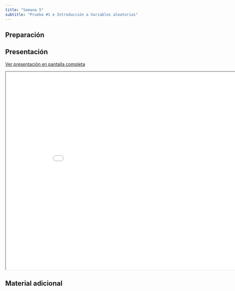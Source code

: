 ```yaml
---
title: "Semana 5"
subtitle: "Prueba #1 e Introducción a Variables aleatorias"
---
```


## Preparación



## Presentación

[Ver presentación en pantalla completa](../slides/lec_week5.html)

```{=html}
<iframe class="slide-deck" src="../slides/lec_week5.html" height="630" width="900"></iframe>
```

## Material adicional